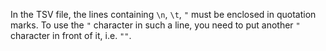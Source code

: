 In the TSV file, the lines containing `\n`, `\t`, `"` must be enclosed in quotation marks. To use the `"` character in such a line, you need to put another `"` character in front of it, i.e. `""`.